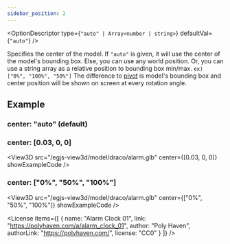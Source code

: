 ```yaml
---
sidebar_position: 2
---
```



<OptionDescriptor type={`"auto" | Array<number | string>`} defaultVal={`"auto"`} />

Specifies the center of the model.
If `"auto"` is given, it will use the center of the model's bounding box.
Else, you can use any world position.
Or, you can use a string array as a relative position to bounding box min/max. `ex) ["0%", "100%", "50%"]`
The difference to [pivot](/docs/options/control/pivot) is model's bounding box and center position will be shown on screen at every rotation angle.

## Example
### center: "auto" (default)
<View3D
  src="/egjs-view3d/model/draco/alarm.glb"
  center="auto"
  showExampleCode />

### center: [0.03, 0, 0]
<View3D
  src="/egjs-view3d/model/draco/alarm.glb"
  center={[0.03, 0, 0]}
  showExampleCode />

### center: ["0%", "50%", "100%"]
<View3D
  src="/egjs-view3d/model/draco/alarm.glb"
  center={["0%", "50%", "100%"]}
  showExampleCode />

<License items={[
  {
    name: "Alarm Clock 01",
    link: "https://polyhaven.com/a/alarm_clock_01",
    author: "Poly Haven",
    authorLink: "https://polyhaven.com/",
    license: "CC0"
  }
]} />
